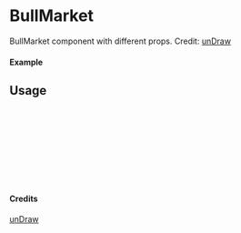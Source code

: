 
<Meta of={BullMarket} title="unDraw/BullMarket" />

# BullMarket

BullMarket component with different props.
Credit: [unDraw](https://undraw.co/illustrations)

#### Example

<Canvas of={BullMarket.Primary} />

## Usage

```ts
import { BullMarket } from "yadl-ui";

const Example = () => {
  return (
      <BullMarket />
  );
};

export default Example;
```

#### Credits
[unDraw](https://undraw.co/illustrations)
